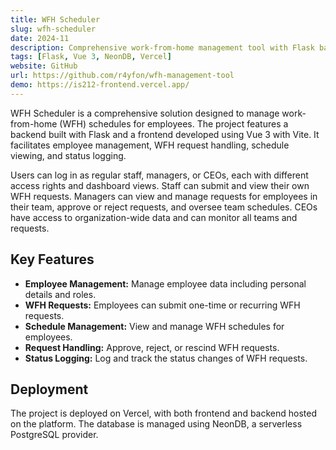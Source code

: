 ```yaml
---
title: WFH Scheduler
slug: wfh-scheduler
date: 2024-11
description: Comprehensive work-from-home management tool with Flask backend and Vue 3 frontend.
tags: [Flask, Vue 3, NeonDB, Vercel]
website: GitHub
url: https://github.com/r4yfon/wfh-management-tool
demo: https://is212-frontend.vercel.app/
---
```


WFH Scheduler is a comprehensive solution designed to manage work-from-home (WFH) schedules for employees. The project features a backend built with Flask and a frontend developed using Vue 3 with Vite. It facilitates employee management, WFH request handling, schedule viewing, and status logging.

Users can log in as regular staff, managers, or CEOs, each with different access rights and dashboard views. Staff can submit and view their own WFH requests. Managers can view and manage requests for employees in their team, approve or reject requests, and oversee team schedules. CEOs have access to organization-wide data and can monitor all teams and requests.

## Key Features

- **Employee Management:** Manage employee data including personal details and roles.
- **WFH Requests:** Employees can submit one-time or recurring WFH requests.
- **Schedule Management:** View and manage WFH schedules for employees.
- **Request Handling:** Approve, reject, or rescind WFH requests.
- **Status Logging:** Log and track the status changes of WFH requests.

## Deployment

The project is deployed on Vercel, with both frontend and backend hosted on the platform. The database is managed using NeonDB, a serverless PostgreSQL provider.
